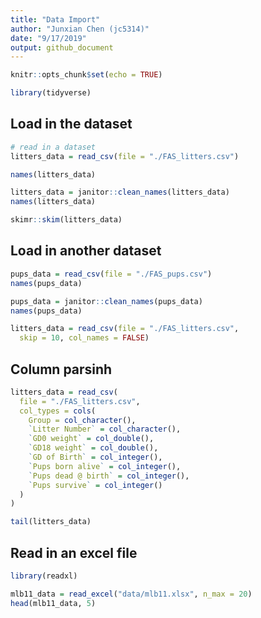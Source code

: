 ```yaml
---
title: "Data Import"
author: "Junxian Chen (jc5314)"
date: "9/17/2019"
output: github_document
---
```


```r
knitr::opts_chunk$set(echo = TRUE)

library(tidyverse)
```

## Load in the dataset

```r
# read in a dataset
litters_data = read_csv(file = "./FAS_litters.csv")

names(litters_data)

litters_data = janitor::clean_names(litters_data)
names(litters_data)

skimr::skim(litters_data)
```

## Load in another dataset

```r
pups_data = read_csv(file = "./FAS_pups.csv")
names(pups_data)

pups_data = janitor::clean_names(pups_data)
names(pups_data)
```

```r
litters_data = read_csv(file = "./FAS_litters.csv",
  skip = 10, col_names = FALSE)
```

## Column parsinh

```r
litters_data = read_csv(
  file = "./FAS_litters.csv",
  col_types = cols(
    Group = col_character(),
    `Litter Number` = col_character(),
    `GD0 weight` = col_double(),
    `GD18 weight` = col_double(),
    `GD of Birth` = col_integer(),
    `Pups born alive` = col_integer(),
    `Pups dead @ birth` = col_integer(),
    `Pups survive` = col_integer()
  )
)

tail(litters_data)
```

## Read in an excel file

```r
library(readxl)

mlb11_data = read_excel("data/mlb11.xlsx", n_max = 20)
head(mlb11_data, 5)
```

